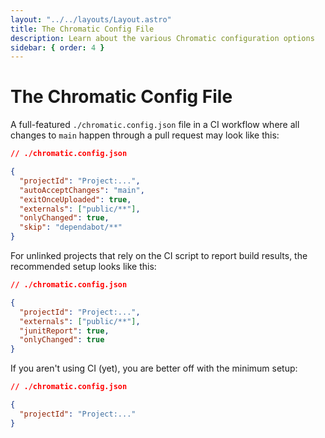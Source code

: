 ```yaml
---
layout: "../../layouts/Layout.astro"
title: The Chromatic Config File
description: Learn about the various Chromatic configuration options
sidebar: { order: 4 }
---
```


# The Chromatic Config File

A full-featured `./chromatic.config.json` file in a CI workflow where all changes to `main` happen through a pull request may look like this:

```json
// ./chromatic.config.json

{
  "projectId": "Project:...",
  "autoAcceptChanges": "main",
  "exitOnceUploaded": true,
  "externals": ["public/**"],
  "onlyChanged": true,
  "skip": "dependabot/**"
}
```

For unlinked projects that rely on the CI script to report build results, the recommended setup looks like this:

```json
// ./chromatic.config.json

{
  "projectId": "Project:...",
  "externals": ["public/**"],
  "junitReport": true,
  "onlyChanged": true
}
```

If you aren't using CI (yet), you are better off with the minimum setup:

```json
// ./chromatic.config.json

{
  "projectId": "Project:..."
}
```
